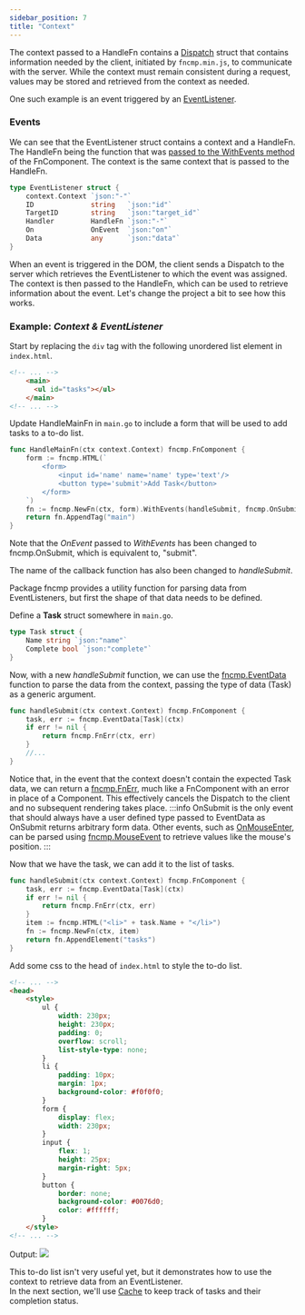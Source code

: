 ```yaml
---
sidebar_position: 7
title: "Context"
---
```

The context passed to a HandleFn contains a [Dispatch](https://pkg.go.dev/github.com/snburman/fncmp#Dispatch) struct
that contains information needed by the client, initiated by <code>fncmp.min.js</code>, to communicate with the server.
While the context must remain consistent during a request, values may be stored and retrieved from the context as needed.

One such example is an event triggered by an [EventListener](https://pkg.go.dev/github.com/snburman/fncmp#EventListener).

### Events
We can see that the EventListener struct contains a context and a HandleFn. The HandleFn being the function that was [passed to
the WithEvents method](/docs/fncmp/tutorial/event-listeners) of the FnComponent. The context is the same context that is passed to the HandleFn.
```go title="fncmp.EventListener struct"
type EventListener struct {
	context.Context `json:"-"`
	ID              string   `json:"id"`
	TargetID        string   `json:"target_id"`
	Handler         HandleFn `json:"-"`
	On              OnEvent  `json:"on"`
	Data            any      `json:"data"`
}
```

When an event is triggered in the DOM, the client sends a Dispatch to the server which retrieves the
EventListener to which the event was assigned. The context is then passed to the HandleFn, which can be used to
retrieve information about the event. Let's change the project a bit to see how this works.

### Example: <i>Context & EventListener</i>

Start by replacing the <code>div</code> tag with the following unordered list element in <code>index.html</code>.
```html {3} title="static/index.html"
<!-- ... -->
    <main>
      <ul id="tasks"></ul>
    </main>
<!-- ... -->
```

Update HandleMainFn in <code>main.go</code> to include a form that will be used to add tasks to a to-do list.
```go {8} title="main.go"
func HandleMainFn(ctx context.Context) fncmp.FnComponent {
    form := fncmp.HTML(`
        <form>
            <input id='name' name='name' type='text'/>
            <button type='submit'>Add Task</button>
        </form>
    `)
    fn := fncmp.NewFn(ctx, form).WithEvents(handleSubmit, fncmp.OnSubmit)
    return fn.AppendTag("main")
}
```
Note that the <i>OnEvent</i> passed to <i>WithEvents</i> has been changed to fncmp.OnSubmit, which is equivalent to, "submit".

The name of the callback function has also been changed to <i>handleSubmit</i>.

Package fncmp provides a utility function for parsing data from EventListeners, but first the shape of that data needs to be defined.

Define a <b>Task</b> struct somewhere in <code>main.go</code>.
```go title="main.go"
type Task struct {
    Name string `json:"name"`
    Complete bool `json:"complete"`
}
```

Now, with a new <i>handleSubmit</i> function, we can use the [fncmp.EventData](https://pkg.go.dev/github.com/snburman/fncmp#EventData) 
function to parse the data from the context, passing the type of data (Task) as a generic argument.
```go {2,4} title="main.go"
func handleSubmit(ctx context.Context) fncmp.FnComponent {
    task, err := fncmp.EventData[Task](ctx)
    if err != nil {
        return fncmp.FnErr(ctx, err)
    }
    //...
}
```
Notice that, in the event that the context doesn't contain the expected Task data, we can return a [fncmp.FnErr](https://pkg.go.dev/github.com/snburman/fncmp#FnErr), much like a FnComponent with an error in place of a Component.
This effectively cancels the Dispatch to the client and no subsequent rendering takes place.
:::info
OnSubmit is the only event that should always have a user defined type passed to EventData as OnSubmit returns arbitrary form data.
Other events, such as [OnMouseEnter](https://pkg.go.dev/github.com/snburman/fncmp#OnEvent), can be parsed using
[fncmp.MouseEvent](https://pkg.go.dev/github.com/snburman/fncmp#MouseEvent) to retrieve values like the mouse's position.
:::

Now that we have the task, we can add it to the list of tasks.
```go {6-8} title="main.go"
func handleSubmit(ctx context.Context) fncmp.FnComponent {
    task, err := fncmp.EventData[Task](ctx)
    if err != nil {
        return fncmp.FnErr(ctx, err)
    }
    item := fncmp.HTML("<li>" + task.Name + "</li>")
    fn := fncmp.NewFn(ctx, item)
    return fn.AppendElement("tasks")
}
```

Add some css to the head of <code>index.html</code> to style the to-do list.
```html title="static/index.html"
<!-- ... -->
<head>
    <style>
        ul {
            width: 230px;
            height: 230px;
            padding: 0;
            overflow: scroll;
            list-style-type: none;
        }
        li {
            padding: 10px;
            margin: 1px;
            background-color: #f0f0f0;
        }
        form {
            display: flex;
            width: 230px;
        }
        input {
            flex: 1;
            height: 25px;
            margin-right: 5px;
        }
        button {
            border: none;
            background-color: #0076d0;
            color: #ffffff;
        }
    </style>
<!-- ... -->
```

Output:
<img src={add_task_img} />

This to-do list isn't very useful yet, but it demonstrates how to use the context to retrieve data from an EventListener.\
In the next section, we'll use [Cache](https://pkg.go.dev/github.com/snburman/fncmp#Cache) to keep track of tasks and their completion status.
